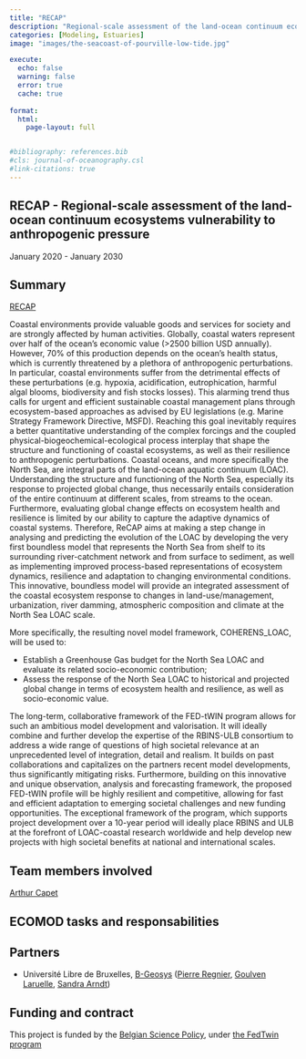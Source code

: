```yaml
---
title: "RECAP"
description: "Regional-scale assessment of the land-ocean continuum ecosystems vulnerability to anthropogenic pressure"
categories: [Modeling, Estuaries]
image: "images/the-seacoast-of-pourville-low-tide.jpg"

execute:
  echo: false
  warning: false
  error: true
  cache: true
  
format: 
  html:
    page-layout: full


#bibliography: references.bib
#cls: journal-of-oceanography.csl
#link-citations: true
---
```



## RECAP - Regional-scale assessment of the land-ocean continuum ecosystems vulnerability to anthropogenic pressure

January 2020 - January 2030

## Summary

[RECAP](https://www.belspo.be/belspo/FED-tWIN/fiche_en.stm?prfid=2019008)

Coastal environments provide valuable goods and services for society and are strongly affected by human activities.
Globally, coastal waters represent over half of the ocean's economic value (>2500 billion USD annually).
However, 70% of this production depends on the ocean’s health status, which is currently threatened by a plethora of anthropogenic perturbations. In particular, coastal environments suffer from the detrimental effects of these perturbations (e.g. hypoxia, acidification, eutrophication, harmful algal blooms, biodiversity and fish stocks losses). This alarming trend thus calls for urgent and efficient sustainable coastal management plans through ecosystem-based approaches as advised by EU legislations (e.g. Marine Strategy Framework Directive, MSFD). Reaching this goal inevitably requires a better quantitative understanding of the complex forcings and the coupled physical-biogeochemical-ecological process interplay that shape the structure and functioning of coastal ecosystems, as well as their resilience to anthropogenic perturbations. Coastal oceans, and more specifically the North Sea, are integral parts of the land-ocean aquatic continuum (LOAC). Understanding the structure and functioning of the North Sea, especially its response to projected global change, thus necessarily entails consideration of the entire continuum at different scales, from streams to the ocean. Furthermore, evaluating global change effects on ecosystem health and resilience is limited by our ability to capture the adaptive dynamics of coastal systems. Therefore, ReCAP aims at making a step change in analysing and predicting the evolution of the LOAC by developing the very first boundless model that represents the North Sea from shelf to its surrounding river-catchment network and from surface to sediment, as well as implementing improved process-based representations of ecosystem dynamics, resilience and adaptation to changing environmental conditions. This innovative, boundless model will provide an integrated assessment of the coastal ecosystem response to changes in land-use/management, urbanization, river damming, atmospheric composition and climate at the North Sea LOAC scale.

More specifically, the resulting novel model framework, COHERENS_LOAC, will be used to: 

* Establish a Greenhouse Gas budget for the North Sea LOAC and evaluate its related socio-economic contribution; 
* Assess the response of the North Sea LOAC to historical and projected global change in terms of ecosystem health and resilience, as well as socio-economic value.

The long-term, collaborative framework of the FED-tWIN program allows for such an ambitious model development and valorisation. It will ideally combine and further develop the expertise of the RBINS-ULB consortium to address a wide range of questions of high societal relevance at an unprecedented level of integration, detail and realism. It builds on past collaborations and capitalizes on the partners recent model developments, thus significantly mitigating risks. Furthermore, building on this innovative and unique observation, analysis and forecasting framework, the proposed FED-tWIN profile will be highly resilient and competitive, allowing for fast and efficient adaptation to emerging societal challenges and new funding opportunities. The exceptional framework of the program, which supports project development over a 10-year period will ideally place RBINS and ULB at the forefront of LOAC-coastal research worldwide and help develop new projects with high societal benefits at national and international scales.

## Team members involved

[Arthur Capet](/posts/members/AC) 

## ECOMOD tasks and responsabilities

## Partners

- Université Libre de Bruxelles, [B-Geosys](https://biogeomod.ulb.be/) ([Pierre Regnier](https://scholar.google.com/citations?hl=en&user=6SD0EA8AAAAJ), [Goulven Laruelle](https://scholar.google.com/citations?hl=en&user=CdHtWf4AAAAJ), [Sandra Arndt](https://scholar.google.com/citations?hl=en&user=xJeUnBsAAAAJ))

## Funding and contract

This project is funded by the [Belgian Science Policy](https://www.belspo.be/), under [the FedTwin program](https://www.belspo.be/belspo/FED-tWIN/index_en.stm)
